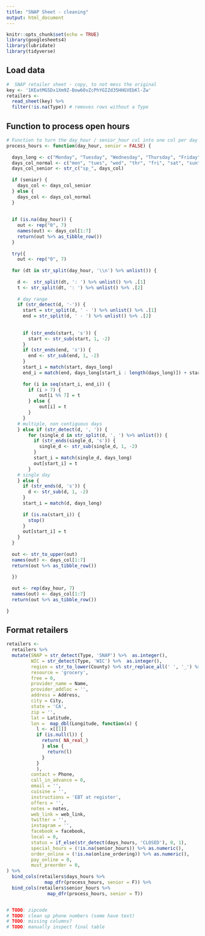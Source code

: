 ```yaml
---
title: "SNAP Sheet - cleaning"
output: html_document
---
```


```r
knitr::opts_chunk$set(echo = TRUE)
library(googlesheets4)
library(lubridate)
library(tidyverse)
```

## Load data

```r
#  SNAP retailer sheet - copy, to not mess the original
key <- '1KEatMG5Dx1Xm9Z-Bow60vZcPhYGIZd35HHGVEbKl-Zw'
retailers <- 
  read_sheet(key) %>% 
  filter(!is.na(Type)) # removes rows without a Type
```

## Function to process open hours

```r
# Function to turn the day_hour / senior_hour col into one col per day 
process_hours <- function(day_hour, senior = FALSE) {
  
  days_long <- c("Monday", "Tuesday", "Wednesday", "Thursday", "Friday", "Saturday", "Sunday", "Monday", "Tuesday", "Wednesday", "Thursday", "Friday", "Saturday", "Sunday")
  days_col_normal <- c("mon", "tues", "wed", "thr", "fri", "sat", "sun", "mon", "tues", "wed", "thr", "fri", "sat", "sun")
  days_col_senior <- str_c("sp_", days_col)
  
  if (senior) {
    days_col <- days_col_senior
  } else {
    days_col <- days_col_normal
  }
  
  
  if (is.na(day_hour)) {
    out <- rep("0", 7)
    names(out) <- days_col[1:7]
    return(out %>% as_tibble_row())
  }
  
  try({
    out <- rep("0", 7)
  
  for (dt in str_split(day_hour, '\\n') %>% unlist()) {
    
    d <-  str_split(dt, ': ') %>% unlist() %>% .[1]
    t <- str_split(dt, ': ') %>% unlist() %>% .[2]
    
    # day range
    if (str_detect(d, '-')) {
      start = str_split(d, ' - ') %>% unlist() %>% .[1]
      end = str_split(d, ' - ') %>% unlist() %>% .[2]
  
      
      if (str_ends(start, 's')) {
        start <- str_sub(start, 1, -2)
      }
      if (str_ends(end, 's')) {
        end <- str_sub(end, 1, -2)
      }
      start_i = match(start, days_long)
      end_i = match(end, days_long[start_i : length(days_long)]) + start_i - 1
      
      for (i in seq(start_i, end_i)) {
        if (i > 7) {
            out[i %% 7] = t
        } else {
            out[i] = t
        }
      }
    # multiple, non contiguous days
    } else if (str_detect(d, ', ')) {
        for (single_d in str_split(d, ', ') %>% unlist()) {
          if (str_ends(single_d, 's')) {
            single_d <- str_sub(single_d, 1, -2)
          }
          start_i = match(single_d, days_long)
          out[start_i] = t
        }
    # single day
    } else {
      if (str_ends(d, 's')) {
        d <- str_sub(d, 1, -2)
      }
      start_i = match(d, days_long)
      
      if (is.na(start_i)) {
        stop()
      }
      out[start_i] = t
    }
  }
  
  out <- str_to_upper(out)
  names(out) <- days_col[1:7]
  return(out %>% as_tibble_row())
    
  })
  
  out <- rep(day_hour, 7)
  names(out) <- days_col[1:7]
  return(out %>% as_tibble_row())
  
}


```

## Format retailers

```r
retailers <- 
  retailers %>% 
  mutate(SNAP = str_detect(Type, 'SNAP') %>%  as.integer(),
         WIC = str_detect(Type, 'WIC') %>%  as.integer(),
         region = str_to_lower(County) %>% str_replace_all(' ', '_') %>% str_c(., '_county'),
         resource = 'grocery',
         free = 0,
         provider_name = Name,
         provider_addloc = '',
         address = Address,
         city = City,
         state = 'CA',
         zip = '',
         lat = Latitude,
         lon =  map_dbl(Longitude, function(x) {
           l <- x[[1]]
           if (is.null(l)) {
             return( NA_real_)
             } else {
               return(l)
             }
           }
           ),
         contact = Phone,
         call_in_advance = 0,
         email = '',
         cuisine = '',
         instructions = 'EBT at register',
         offers = '',
         notes = notes,
         web_link = web_link,
         twitter = '',
         instagram = '',
         facebook = facebook,
         local = 0,
         status = if_else(str_detect(days_hours, 'CLOSED'), 0, 1),
         special_hours = (!is.na(senior_hours)) %>% as.numeric(),
         order_online = (!is.na(online_ordering)) %>% as.numeric(),
         pay_online = 0,
         must_preorder = 0,
) %>% 
  bind_cols(retailers$days_hours %>% 
              map_dfr(process_hours, senior = F)) %>% 
  bind_cols(retailers$senior_hours %>% 
               map_dfr(process_hours, senior = T))


# TODO: zipcode
# TODO: clean up phone numbers (some have text)
# TODO: missing columns?
# TODO: manually inspect final table

```





